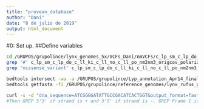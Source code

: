 ```yaml
---
title: "provean_database"
author: "Dani"
date: "8 de julio de 2019"
output: html_document
---
```




#0: Set up.
##Define variables
```bash

cd /GRUPOS/grupolince/lynx_genomes_5x/VCFs_Dani/nmVCFs/c_lp_sm_c_lp_do_c_ll_ki_c_ll_no_c_ll_po_nm2nm3_origcov/annotation
grep '#' c_lp_sm_c_lp_do_c_ll_ki_c_ll_no_c_ll_po_nm2nm3_origcov_polarized_filtered5_SNP.lr_ann.vcf > kaka.vcf
grep 'missense_variant' c_lp_sm_c_lp_do_c_ll_ki_c_ll_no_c_ll_po_nm2nm3_origcov_polarized_filtered5_SNP.lr_ann.vcf | tail -n1 >> kaka.vcf

bedtools intersect -wa -a /GRUPOS/grupolince/Lyp_annotation_Apr14_final/LYPA23C.all.fix.nr.gff3 -b kaka.vcf | grep 'CDS' > cds_kaka.bed
bedtools getfasta -fi /GRUPOS/grupolince/reference_genomes/lynx_rufus_genome/c_lr_zz_0001_recal1.fa -bed cds_kaka.bed -fo cds_kaka.fa

curl -s -d "dna_sequence=ATCGGGGATATTGCCGACATCACTGGT&output_format=fasta" https://web.expasy.org/cgi-bin/translate/dna2aa.cgi > web_kaka.fasta
#Then GREP 5'3' if strand is + and 3'5' if strand is -. GREP Frame 1 if frame is 0, Frame 2 if frame is 1, and Frame 3 if frame is 2.


```
